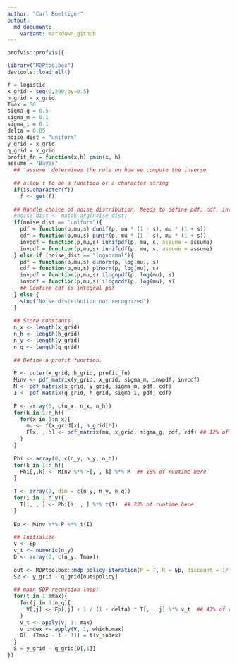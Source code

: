 ```yaml
---
author: "Carl Boettiger"
output: 
  md_document:
    variant: markdown_github
---
```



```r
profvis::profvis({

library("MDPtoolbox")
devtools::load_all()

f = logistic
x_grid = seq(0,200,by=0.5)
h_grid = x_grid 
Tmax = 50
sigma_g = 0.5 
sigma_m = 0.1 
sigma_i = 0.1
delta = 0.05
noise_dist = "uniform"
y_grid = x_grid 
q_grid = x_grid
profit_fn = function(x,h) pmin(x, h)
assume = "Bayes"
  ## 'assume' determines the rule on how we compute the inverse
  
  ## allow f to be a function or a character string
  if(is.character(f))
    f <- get(f)
  
  ## Handle choice of noise distribution. Needs to define pdf, cdf, invpdf, invcdf
  #noise_dist <- match.arg(noise_dist)
  if(noise_dist == "uniform"){
    pdf = function(p,mu,s) dunif(p, mu * (1 - s), mu * (1 + s)) 
    cdf = function(p,mu,s) punif(p, mu * (1 - s), mu * (1 + s))
    invpdf = function(p,mu,s) iunifpdf(p, mu, s, assume = assume) 
    invcdf = function(p,mu,s) iunifcdf(p, mu, s, assume = assume)
  } else if (noise_dist == "lognormal"){
    pdf = function(p,mu,s) dlnorm(p, log(mu), s)
    cdf = function(p,mu,s) plnorm(p, log(mu), s)
    invpdf = function(p,mu,s) ilognpdf(p, log(mu), s)
    invcdf = function(p,mu,s) ilogncdf(p, log(mu), s)
    ## Confirm cdf is integral pdf
  } else {
    stop("Noise distribution not recognized")
  }
  
  ## Store constants 
  n_x <- length(x_grid)
  n_h <- length(h_grid)
  n_y <- length(y_grid)
  n_q <- length(q_grid)
  
  ## Define a profit function.    
  
  P <- outer(x_grid, h_grid, profit_fn)
  Minv <- pdf_matrix(y_grid, x_grid, sigma_m, invpdf, invcdf) 
  M <- pdf_matrix(x_grid, y_grid, sigma_m, pdf, cdf) 
  I <- pdf_matrix(q_grid, h_grid, sigma_i, pdf, cdf)
  
  F <- array(0, c(n_x, n_x, n_h))
  for(h in 1:n_h){
    for(x in 1:n_x){
      mu <- f(x_grid[x], h_grid[h]) 
      F[x, , h] <- pdf_matrix(mu, x_grid, sigma_g, pdf, cdf) ## 12% of runtime spent here
    }
  }
  
  Phi <- array(0, c(n_y, n_y, n_h))
  for(k in 1:n_h){
    Phi[,,k] <- Minv %*% F[, , k] %*% M  ## 18% of runtime here
  }
  
  T <- array(0, dim = c(n_y, n_y, n_q))
  for(i in 1:n_y){  
    T[i, , ] <- Phi[i, , ] %*% t(I)  ## 23% of runtime here
  }
  
  Ep <- Minv %*% P %*% t(I)
  
  ## Initialize 
  V <- Ep 
  v_t <- numeric(n_y)
  D <- array(0, c(n_y, Tmax))
  
  out <- MDPtoolbox::mdp_policy_iteration(P = T, R = Ep, discount = 1/(1+delta) )
  S2 <- y_grid - q_grid[out$policy]
  
  ## main SDP recursion loop:
  for(t in 1:Tmax){
    for(j in 1:n_q){
      V[,j] <- Ep[,j] + 1 / (1 + delta) * T[, , j] %*% v_t  ## 43% of runtime here
    }
    v_t <- apply(V, 1, max)
    v_index <- apply(V, 1, which.max) 
    D[, (Tmax - t + 1)] = t(v_index)
  }
  S = y_grid - q_grid[D[,1]]
})

```